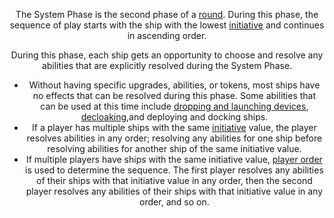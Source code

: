 <Header title="System Phase"/>

The System Phase is the second phase of a [round](/article/Round). During this phase, the
sequence of play starts with the ship with the lowest [initiative](/article/Initiative) and continues in
ascending order.

During this phase, each ship gets an opportunity to choose and resolve any
abilities that are explicitly resolved during the System Phase.

* Without having specific upgrades, abilities, or tokens, most ships have no
effects that can be resolved during this phase. Some abilities that can be
used at this time include [dropping and launching devices](/article/Deploy), [decloaking](/article/Cloak),and
deploying and docking ships.
* If a player has multiple ships with the same [initiative](/article/Initiative) value, the player
resolves abilities in any order; resolving any abilities for one ship before
resolving abilities for another ship of the same initiative value.
* If multiple players have ships with the same initiative value, [player order](/article/Player_Order) is
used to determine the sequence. The first player resolves any abilities of their
ships with that initiative value in any order, then the second player resolves
any abilities of their ships with that initiative value in any order, and so on.